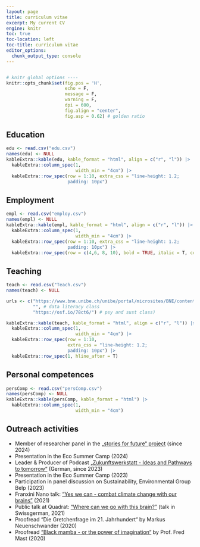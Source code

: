 ```yaml
---
layout: page
title: curriculum vitae
excerpt: My current CV
engine: knitr 
toc: true
toc-location: left
toc-title: curriculum vitae
editor_options: 
  chunk_output_type: console
---
```


```css

```

```r
# knitr global options ----
knitr::opts_chunk$set(fig.pos = 'H',
                      echo = F,
                      message = F,
                      warning = F, 
                      dpi = 600,
                      fig.align = "center", 
                      fig.asp = 0.62) # golden ratio
```


## Education
```r
edu <- read.csv("edu.csv") 
names(edu) <- NULL 
kableExtra::kable(edu, kable_format = "html", align = c("r", "l")) |> 
  kableExtra::column_spec(1, 
                          width_min = "4cm") |> 
  kableExtra::row_spec(row = 1:10, extra_css = "line-height: 1.2;
                       padding: 10px")
```

## Employment

```r
empl <- read.csv("employ.csv") 
names(empl) <- NULL 
kableExtra::kable(empl, kable_format = "html", align = c("r", "l")) |> 
  kableExtra::column_spec(1, 
                          width_min = "4cm") |> 
  kableExtra::row_spec(row = 1:10, extra_css = "line-height: 1.2;
                       padding: 10px") |> 
  kableExtra::row_spec(row = c(4,6, 8, 10), bold = TRUE, italic = T, color = "grey")
```


## Teaching 

```r
teach <- read.csv("Teach.csv") 
names(teach) <- NULL 

urls <- c("https://www.bne.unibe.ch/unibe/portal/microsites/BNE/content/e497827/e608437/e721277/e955542/pane1150436/e1144780/Abstract_Conclusion_FNE_Gurtner_ger.pdf", 
          "", # data literacy class 
          "https://osf.io/78ct6/") # psy and sust class)

kableExtra::kable(teach, kable_format = "html", align = c("r", "l")) |> 
  kableExtra::column_spec(1, 
                          width_min = "4cm") |> 
  kableExtra::row_spec(row = 1:10, 
                       extra_css = "line-height: 1.2;
                       padding: 10px") |> 
  kableExtra::row_spec(1, hline_after = T)
```

## Personal competences

```r

persComp <- read.csv("persComp.csv") 
names(persComp) <- NULL 
kableExtra::kable(persComp, kable_format = "html") |> 
  kableExtra::column_spec(1, 
                          width_min = "4cm") 
```

## Outreach activities

- Member of researcher panel in the [„stories for future“ project](https://storiesforfuture.ch/) (since 2024)
- Presentation in the Eco Summer Camp (2024)
- Leader & Producer of Podcast [„Zukunftswerkstatt - Ideas and Pathways to tomorrow“](https://www.podcast.de/podcast/3277597/zukunftswerkstatt-ideen-und-wege-ins-morgen) (German, since 2023)
- Presentation in the Eco Summer Camp (2023)
- Participation in panel discussion on Sustainability, Environmental Group Belp (2023)
- Franxini Nano talk: [“Yes we can - combat climate change with our brains”](https://www.youtube.com/watch?v=uhaeB4taTZk) (2021)
- Public talk at Quadrat: [“Where can we go with this brain?”](https://www.youtube.com/watch?v=SnURgaTHwEA) (talk in Swissgerman, 2021)
- Proofread “Die Gretchenfrage im 21. Jahrhundert“ by Markus Neuenschwander (2020)
- Proofread [“Black mamba - or the power of imagination“](https://www.herder.de/leben/shop/p6/58389-black-mamba-oder-die-macht-der-imagination-ebook-epub/) by Prof. Fred Mast (2020)





<!-- **Doctor of Philosophy -- Econometrics and Business Statistics** <br> *Monash University* [*Aug 2021 --- Present*]{.cvdate} -->

<!-- -   New principles and methods for complex data preparation and integration, with applications to official statistics, web-scrapped data and satellite raster images -->
<!-- -   Monash Data Futures Institute PhD Top-Up Scholarship (2021-2024) -->
<!-- -   Expected submission date: Nov 2024 -->





<!-- ::: {.print-only .contact-block} -->
<!-- cynthia.huang@monash.edu -->
<!-- ::: -->

<!-- ## EDUCATION -->

<!-- **Doctor of Philosophy -- Econometrics and Business Statistics** <br> *Monash University* [*Aug 2021 --- Present*]{.cvdate} -->

<!-- -   New principles and methods for complex data preparation and integration, with applications to official statistics, web-scrapped data and satellite raster images -->
<!-- -   Monash Data Futures Institute PhD Top-Up Scholarship (2021-2024) -->
<!-- -   Expected submission date: Nov 2024 -->

<!-- ## WORK EXPERIENCE{style="page-break-before: always"} -->

<!-- ### Data Scientist -->

<!-- ***Freelance, Multiple Clients*** [Jan 2020 -- June 2021]{.cvdate} -->

<!-- Providing data collection, pre-processing, exploratory analysis and modelling services to clients in the early R&D stages of developing data driven products. Projects include: -->

<!-- -   Data description and preliminary product feasibility insights for a start-up real estate bond platform; including assessing suitability of various property transaction databases for use in initial product prototype. -->
<!-- -   Development of statistical anomaly detection regimes and key historical insights from internet quality time-series data for use in parametric insurance products, including documenting analysis tools in an R package. -->

<!-- ::: {.no-print} -->
<!-- ## PRESENTATIONS AND WORKSHOPS -->

<!-- -   Talk: [Misadventures with Reproducibility in R](https://github.com/cynthiahqy/rladies-2022-11) (30 Nov 2022, R Ladies Melbourne Meetup) -->
<!-- -   Talk: [Designing R Packages](https://github.com/cynthiahqy/design-r-magic_2022-10) (4 Oct 2022, Monash EBS Data Science Research Software Study Group) -->
<!-- -   Talk: [Quarto Websites as Research Compendiums](https://github.com/cynthiahqy/quarto-wiki-template) (16 Aug 2022, Monash EBS Data Science Research Software Study Group) -->
<!-- -   Workshop: [Writing academic papers with Rmarkdown and friends](https://www.cynthiahqy.com/posts/r-markdown-and-friends/) (9 Aug 2022, Monash University) -->
<!-- ::: -->

<!-- ::: {.print-only} -->
<!-- ## References -->
<!-- Available upon request -->
<!-- ::: -->




<!-- ```{=html} -->
<!-- <p class="text-center"> -->
<!--   <a class="btn btn-primary btn-lg cv-download" href="`r rmarkdown::metadata$cv$pdf`" target="_blank"> -->
<!--     <i class="fa-solid fa-file-arrow-down"></i>&ensp;Download current CV -->
<!--   </a> -->
<!-- </p> -->
<!-- <div class="embed-container"> -->
<!--   <iframe src="`r rmarkdown::metadata$cv$pdf`#toolbar=0" style="border: 0.5px;width: 100%;"></iframe> -->
<!-- </div> -->
<!-- ``` -->



<!-- ```{=html} -->
<!-- <div  style="margin: 30px; text-align: center;"> -->
<!-- <a class="btn btn-primary" href="https://www.marvinschmitt.com/blog/website-tutorial-quarto/" role="button" target="_blank" style="padding: 15px 30px;">View the tutorial for this template (+ download link)</a> -->
<!-- </div> -->
<!-- ``` -->

